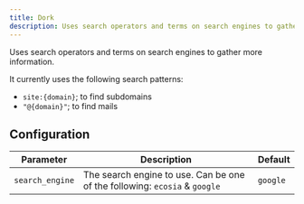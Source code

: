 ```yaml
---
title: Dork
description: Uses search operators and terms on search engines to gather more information.
---
```



<NoiseLevel level="none" />

Uses search operators and terms on search engines to gather more information.

It currently uses the following search patterns:

- `site:{domain}`; to find subdomains
- `"@{domain}"`; to find mails

## Configuration

| Parameter       | Description                                                                | Default  |
| --------------- | -------------------------------------------------------------------------- | -------- |
| `search_engine` | The search engine to use. Can be one of the following: `ecosia` & `google` | `google` |

